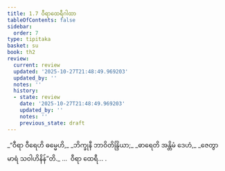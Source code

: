 ```yaml
---
title: 1.7 ဝီရာထေရီဂါထာ
tableOfContents: false
sidebar:
  order: 7
type: tipitaka
basket: su
book: th2
review:
  current: review
  updated: '2025-10-27T21:48:49.969203'
  updated_by: ''
  notes: ''
  history:
  - state: review
    date: '2025-10-27T21:48:49.969203'
    updated_by: ''
    notes: ''
    previous_state: draft
---
```



<ReviewStatus review={frontmatter.review} showDetails={true} />

<HypothesisAnnotation frontmatter={frontmatter} />

<DynamicBreadcrumb />

<Division number="7" book="th2" e="ch" v="19" p="378">

<Paragraph number="14" type="verses" book="th2">
_“ဝီရာ ဝီရေဟိ ဓမ္မေဟိ,_  
_ဘိက္ခုနီ ဘာဝိတိန္ဒြိယာ;_  
_ဓာရေတိ အန္တိမံ ဒေဟံ,_  
_ဇေတွာ မာရံ သဝါဟိနိန်”တိ._  


</Paragraph>
</Division>

<Paragraph number="15" type="center" book="th2">
…  ဝီရာ ထေရီ… .
</Paragraph>
